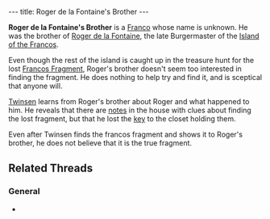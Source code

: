 ---
title: Roger de la Fontaine's Brother
---

{{twinsunica import}}{{Infobox Character
 |image=Roger de la Fontaine's Brother.png
 |race=franco
 |gender=male
 |size=average
 |age=adult
 |magical=no
 |lba1=
 |lba2=yes
 |alignment=neutral
 |occupation=
 |requires=
 |amount=
 |fam1=
 |fam2=
 |planet=
 |island=
 |building=
}}

'''Roger de la Fontaine's Brother''' is a [[Franco]] whose name is unknown. He was the brother of [[Roger de la Fontaine]], the late Burgermaster of the [[Island of the Francos]].

Even though the rest of the island is caught up in the treasure hunt for the lost [[Francos Fragment]], Roger's brother doesn't seem too interested in finding the fragment. He does nothing to help try and find it, and is sceptical that anyone will.

[[Twinsen]] learns from Roger's brother about Roger and what happened to him. He reveals that there are [[Burgermaster's Notes|notes]] in the house with clues about finding the lost fragment, but that he lost the [[Burgermaster's Key|key]] to the closet holding them.

Even after Twinsen finds the francos fragment and shows it to Roger's brother, he does not believe that it is the true fragment.

== Related Threads ==
=== General ===
* {{thread|id=2580|title=It's the good ol' "Where's That Quote From?"}}

<!-- remove these category links when they're all automated by categorizers...
[[Category: Francos Island inhabitants]] -->